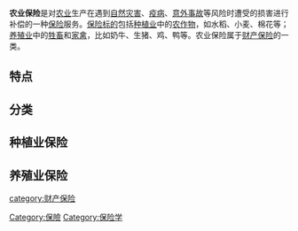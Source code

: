 '''农业保险'''是对[[农业|农业]]生产在遇到[[自然灾害|自然灾害]]、[[疫病|疫病]]、[[意外事故|意外事故]]等风险时遭受的损害进行补偿的一种[[保险|保险]]服务。[[保险标的|保险标的]]包括[[种植业|种植业]]中的[[农作物|农作物]]，如水稻、小麦、棉花等；[[养殖业|养殖业]]中的[[牲畜|牲畜]]和[[家禽|家禽]]，比如奶牛、生猪、鸡、鸭等。农业保险属于[[财产保险|财产保险]]的一类。

==特点==

==分类==

==种植业保险==

==养殖业保险==


[[Category:保險|Category:保險]]
[[Category:保险学|Category:保险学]]
[[category:财产保险|category:财产保险]]